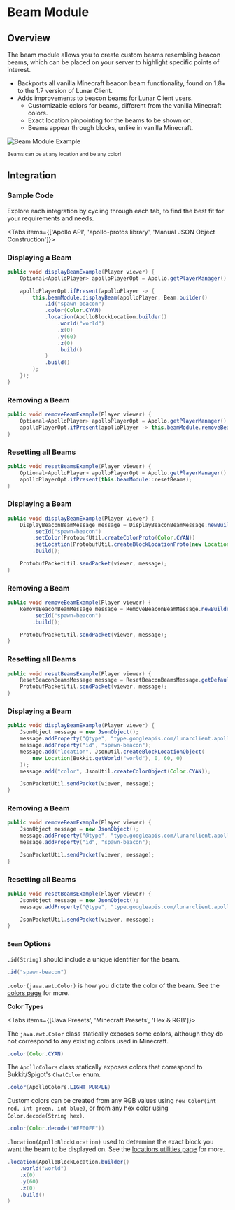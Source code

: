 
# Beam Module

## Overview

The beam module allows you to create custom beams resembling beacon beams, which can be placed on your server to highlight specific points of interest.

-   Backports all vanilla Minecraft beacon beam functionality, found on 1.8+ to the 1.7 version of Lunar Client.
-   Adds improvements to beacon beams for Lunar Client users.
    -   Customizable colors for beams, different from the vanilla Minecraft colors.
    -   Exact location pinpointing for the beams to be shown on.
    -   Beams appear through blocks, unlike in vanilla Minecraft.

![Beam Module Example](https://i.imgur.com/F539tcr.jpeg#center)

<div style={{ textAlign: "center" }}>
    <small>Beams can be at any location and be any color!</small>
</div>

## Integration

### Sample Code
Explore each integration by cycling through each tab, to find the best fit for your requirements and needs.

<Tabs items={['Apollo API', 'apollo-protos library', 'Manual JSON Object Construction']}>

<Tab>

### Displaying a Beam

```java
public void displayBeamExample(Player viewer) {
    Optional<ApolloPlayer> apolloPlayerOpt = Apollo.getPlayerManager().getPlayer(viewer.getUniqueId());

    apolloPlayerOpt.ifPresent(apolloPlayer -> {
        this.beamModule.displayBeam(apolloPlayer, Beam.builder()
            .id("spawn-beacon")
            .color(Color.CYAN)
            .location(ApolloBlockLocation.builder()
                .world("world")
                .x(0)
                .y(60)
                .z(0)
                .build()
            )
            .build()
        );
    });
}
```

### Removing a Beam

```java
public void removeBeamExample(Player viewer) {
    Optional<ApolloPlayer> apolloPlayerOpt = Apollo.getPlayerManager().getPlayer(viewer.getUniqueId());
    apolloPlayerOpt.ifPresent(apolloPlayer -> this.beamModule.removeBeam(apolloPlayer, "spawn-beacon"));
}
```

### Resetting all Beams

```java
public void resetBeamsExample(Player viewer) {
    Optional<ApolloPlayer> apolloPlayerOpt = Apollo.getPlayerManager().getPlayer(viewer.getUniqueId());
    apolloPlayerOpt.ifPresent(this.beamModule::resetBeams);
}
```

</Tab>

<Tab>

### Displaying a Beam

```java
public void displayBeamExample(Player viewer) {
    DisplayBeaconBeamMessage message = DisplayBeaconBeamMessage.newBuilder()
        .setId("spawn-beacon")
        .setColor(ProtobufUtil.createColorProto(Color.CYAN))
        .setLocation(ProtobufUtil.createBlockLocationProto(new Location(viewer.getWorld(), 0, 60, 0)))
        .build();

    ProtobufPacketUtil.sendPacket(viewer, message);
}
```

### Removing a Beam

```java
public void removeBeamExample(Player viewer) {
    RemoveBeaconBeamMessage message = RemoveBeaconBeamMessage.newBuilder()
        .setId("spawn-beacon")
        .build();

    ProtobufPacketUtil.sendPacket(viewer, message);
}
```

### Resetting all Beams

```java
public void resetBeamsExample(Player viewer) {
    ResetBeaconBeamsMessage message = ResetBeaconBeamsMessage.getDefaultInstance();
    ProtobufPacketUtil.sendPacket(viewer, message);
}
```

</Tab>

<Tab>

### Displaying a Beam

```java
public void displayBeamExample(Player viewer) {
    JsonObject message = new JsonObject();
    message.addProperty("@type", "type.googleapis.com/lunarclient.apollo.beam.v1.DisplayBeaconBeamMessage");
    message.addProperty("id", "spawn-beacon");
    message.add("location", JsonUtil.createBlockLocationObject(
        new Location(Bukkit.getWorld("world"), 0, 60, 0)
    ));
    message.add("color", JsonUtil.createColorObject(Color.CYAN));

    JsonPacketUtil.sendPacket(viewer, message);
}
```

### Removing a Beam

```java
public void removeBeamExample(Player viewer) {
    JsonObject message = new JsonObject();
    message.addProperty("@type", "type.googleapis.com/lunarclient.apollo.beam.v1.RemoveBeaconBeamMessage");
    message.addProperty("id", "spawn-beacon");

    JsonPacketUtil.sendPacket(viewer, message);
}
```

### Resetting all Beams

```java
public void resetBeamsExample(Player viewer) {
    JsonObject message = new JsonObject();
    message.addProperty("@type", "type.googleapis.com/lunarclient.apollo.beam.v1.ResetBeaconBeamsMessage");

    JsonPacketUtil.sendPacket(viewer, message);
}
```

</Tab>

</Tabs>


### `Beam` Options

`.id(String)` should include a unique identifier for the beam.

```java
.id("spawn-beacon")
```

`.color(java.awt.Color)` is how you dictate the color of the beam. See the [colors page](/apollo/developers/utilities/colors) for more.

**Color Types**

<Tabs items={['Java Presets', 'Minecraft Presets', 'Hex & RGB']}>
<Tab>

The `java.awt.Color` class statically exposes some colors, although they do not correspond to any existing colors used in Minecraft.

```java
.color(Color.CYAN)
```

</Tab>

<Tab>

The `ApolloColors` class statically exposes colors that correspond to Bukkit/Spigot's `ChatColor` enum.

```java
.color(ApolloColors.LIGHT_PURPLE)
```

</Tab>

<Tab>

Custom colors can be created from any RGB values using `new Color(int red, int green, int blue)`, or from any hex color using `Color.decode(String hex)`.

```java
.color(Color.decode("#FF00FF"))
```

</Tab>
</Tabs>

`.location(ApolloBlockLocation)` used to determine the exact block you want the beam to be displayed on. See the [locations utilities page](/apollo/developers/utilities/locations) for more.

```java
.location(ApolloBlockLocation.builder()
    .world("world")
    .x(0)
    .y(60)
    .z(0)
    .build()
)
```
